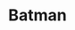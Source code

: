 ---
title: Batman
description: A thief who steals corporate secrets through the use of dream-sharing technology is given the inverse task of planting an idea into the mind of a CEO.
rating: PG-13
genre:
  - Sci-Fi
  - Thriller
length: 2h 28m
cast:
  - Leonardo DiCaprio
  - Ellen Page
  - Tom Hardy
showtimes:
  - 2023-04-01T19:00
  - 2023-04-02T16:00
poster: ./images/batman.jpeg
---